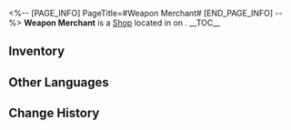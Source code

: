 <%-- [PAGE_INFO]
PageTitle=#Weapon Merchant#
[END_PAGE_INFO] --%>
{{Stub}}
{{Location Infobox
|title    = {{Icon/White|Icon Shop Materials.png}} Weapon Merchant
|image    = Shop Weapon Merchant.png
|type     = Shop
|world    = <!--to be added-->
|region   = 
|area     = <!--to be added-->
|subarea  = 
}}
{{Description|{{tx}}}}
'''Weapon Merchant''' is a [[Shop]] located in <!--area--> on <!--world-->.
<!--
It is operated by [[<shopkeeper>]].
-->
__TOC__

==Inventory==
{{Shop|shop=Weapon Merchant|currency=Credit|total=1
|Steel Claw Dagger with Faded Patterns ;; 5400 ;; 1
|Dull Kremnos Shield ;; 5400 ;; 1
|Relatively Small Greatsword of Kremnos ;; 5400 ;; 1
}}
<!--
==Location==
{{Map Embed|<map name>|<marker id>}}
--><!--
==Achievements==
{{Achievements by Category Table|topic=Weapon Merchant}}
-->
==Other Languages==
{{Other Languages
|en   = Weapon Merchant
|zhs  = 武器商人
|zht  = 武器商人
|ja   = 武器商人
|ko   = 무기 상인
|es   = Comerciante de armas
|fr   = Marchand d'armes
|ru   = Торговец оружием
|th   = นักค้าอาวุธ
|vi   = Thương Nhân Vũ Khí
|de   = Waffenhändler
|id   = Pedagang Senjata
|pt   = Comerciante de Armas
}}

==Change History==
{{Change History|3.0}}